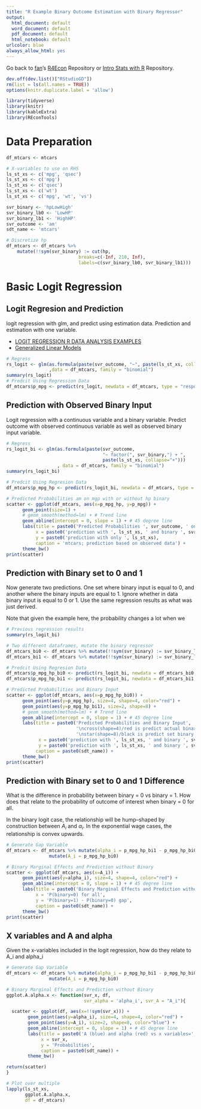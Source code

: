 ```yaml
---
title: "R Example Binary Outcome Estimation with Binary Regressor"
output:
  html_document: default
  word_document: default
  pdf_document: default
  html_notebook: default
urlcolor: blue
always_allow_html: yes
---
```


Go back to [fan](http://fanwangecon.github.io/CodeDynaAsset/)'s [R4Econ](https://fanwangecon.github.io/R4Econ/) Repository or [Intro Stats with R](https://fanwangecon.github.io/Stat4Econ/) Repository.

```r
dev.off(dev.list()["RStudioGD"])
rm(list = ls(all.names = TRUE))
options(knitr.duplicate.label = 'allow')
```

```r
library(tidyverse)
library(knitr)
library(kableExtra)
library(REconTools)
```

# Data Preparation

```r
df_mtcars <- mtcars

# X-variables to use on RHS
ls_st_xs <- c('mpg', 'qsec')
ls_st_xs <- c('mpg')
ls_st_xs <- c('qsec')
ls_st_xs <- c('wt')
ls_st_xs <- c('mpg', 'wt', 'vs')

svr_binary <- 'hpLowHigh'
svr_binary_lb0 <- 'LowHP'
svr_binary_lb1 <- 'HighHP'
svr_outcome <- 'am'
sdt_name <- 'mtcars'

# Discretize hp
df_mtcars <- df_mtcars %>%
    mutate(!!sym(svr_binary) := cut(hp,
                           breaks=c(-Inf, 210, Inf),
                           labels=c(svr_binary_lb0, svr_binary_lb1)))
```

# Basic Logit Regression

## Logit Regresion and Prediction

logit regression with glm, and predict using estimation data. Prediction and estimation with one variable.

- [LOGIT REGRESSION R DATA ANALYSIS EXAMPLES](https://stats.idre.ucla.edu/r/dae/logit-regression/)
- [Generalized Linear Models](https://www.statmethods.net/advstats/glm.html)

```r
# Regress
rs_logit <- glm(as.formula(paste(svr_outcome, "~", paste(ls_st_xs, collapse="+")))
                ,data = df_mtcars, family = "binomial")
summary(rs_logit)
# Predcit Using Regression Data
df_mtcars$p_mpg <- predict(rs_logit, newdata = df_mtcars, type = "response")
```

## Prediction with Observed Binary Input

Logit regression with a continuous variable and a binary variable. Predict outcome with observed continuous variable as well as observed binary input variable.

```r
# Regress
rs_logit_bi <- glm(as.formula(paste(svr_outcome,
                                    "~ factor(", svr_binary,") + ",
                                    paste(ls_st_xs, collapse="+")))
                   , data = df_mtcars, family = "binomial")
summary(rs_logit_bi)

# Predcit Using Regresion Data
df_mtcars$p_mpg_hp <- predict(rs_logit_bi, newdata = df_mtcars, type = "response")

# Predicted Probabilities am on mgp with or without hp binary
scatter <- ggplot(df_mtcars, aes(x=p_mpg_hp, y=p_mpg)) +
      geom_point(size=1) +
      # geom_smooth(method=lm) + # Trend line
      geom_abline(intercept = 0, slope = 1) + # 45 degree line
      labs(title = paste0('Predicted Probabilities ', svr_outcome, ' on ', ls_st_xs, ' with or without hp binary'),
           x = paste0('prediction with ', ls_st_xs, ' and binary ', svr_binary, ' indicator, 1 is high'),
           y = paste0('prediction with only ', ls_st_xs),
           caption = 'mtcars; prediction based on observed data') +
      theme_bw()
print(scatter)
```

## Prediction with Binary set to 0 and 1

Now generate two predictions. One set where binary input is equal to 0, and another where the binary inputs are equal to 1. Ignore whether in data binary input is equal to 0 or 1. Use the same regression results as what was just derived.

Note that given the example here, the probability changes a lot when we

```r
# Previous regression results
summary(rs_logit_bi)

# Two different dataframes, mutate the binary regressor
df_mtcars_bi0 <- df_mtcars %>% mutate(!!sym(svr_binary) := svr_binary_lb0)
df_mtcars_bi1 <- df_mtcars %>% mutate(!!sym(svr_binary) := svr_binary_lb1)

# Predcit Using Regresion Data
df_mtcars$p_mpg_hp_bi0 <- predict(rs_logit_bi, newdata = df_mtcars_bi0, type = "response")
df_mtcars$p_mpg_hp_bi1 <- predict(rs_logit_bi, newdata = df_mtcars_bi1, type = "response")

# Predicted Probabilities and Binary Input
scatter <- ggplot(df_mtcars, aes(x=p_mpg_hp_bi0)) +
      geom_point(aes(y=p_mpg_hp), size=4, shape=4, color="red") +
      geom_point(aes(y=p_mpg_hp_bi1), size=2, shape=8) +
      # geom_smooth(method=lm) + # Trend line
      geom_abline(intercept = 0, slope = 1) + # 45 degree line
      labs(title = paste0('Predicted Probabilities and Binary Input',
                          '\ncross(shape=4)/red is predict actual binary data',
                          '\nstar(shape=8)/black is predict set binary = 1 for all'),
            x = paste0('prediction with ', ls_st_xs, ' and binary ', svr_binary, ' = 0 for all'),
            y = paste0('prediction with ', ls_st_xs, ' and binary ', svr_binary, ' = 1'),
           caption = paste0(sdt_name)) +
      theme_bw()
print(scatter)
```


## Prediction with Binary set to 0 and 1 Difference

What is the difference in probability between binary = 0 vs binary = 1. How does that relate to the probability of outcome of interest when binary = 0 for all.

In the binary logit case, the relationship will be hump--shaped by construction between $A_i$ and $\alpha_i$. In the exponential wage cases, the relationship is convex upwards.

```r
# Generate Gap Variable
df_mtcars <- df_mtcars %>% mutate(alpha_i = p_mpg_hp_bi1 - p_mpg_hp_bi0) %>%
                mutate(A_i = p_mpg_hp_bi0)

# Binary Marginal Effects and Prediction without Binary
scatter <- ggplot(df_mtcars, aes(x=A_i)) +
      geom_point(aes(y=alpha_i), size=4, shape=4, color="red") +
      geom_abline(intercept = 0, slope = 1) + # 45 degree line
      labs(title = paste0('Binary Marginal Effects and Prediction without Binary'),
           x = 'P(binary=0) for all',
           y = 'P(binary=1) - P(binary=0) gap',
           caption = paste0(sdt_name)) +
      theme_bw()
print(scatter)
```


## X variables and A and alpha

Given the x-variables included in the logit regression, how do they relate to A_i and alpha_i

```r
# Generate Gap Variable
df_mtcars <- df_mtcars %>% mutate(alpha_i = p_mpg_hp_bi1 - p_mpg_hp_bi0) %>%
                mutate(A_i = p_mpg_hp_bi0)

# Binary Marginal Effects and Prediction without Binary
ggplot.A.alpha.x <- function(svr_x, df,
                             svr_alpha = 'alpha_i', svr_A = "A_i"){

  scatter <- ggplot(df, aes(x=!!sym(svr_x))) +
        geom_point(aes(y=alpha_i), size=4, shape=4, color="red") +
        geom_point(aes(y=A_i), size=2, shape=8, color="blue") +
        geom_abline(intercept = 0, slope = 1) + # 45 degree line
        labs(title = paste0('A (blue) and alpha (red) vs x variables=', svr_x),
             x = svr_x,
             y = 'Probabilities',
             caption = paste0(sdt_name)) +
        theme_bw()

return(scatter)
}

# Plot over multiple
lapply(ls_st_xs,
       ggplot.A.alpha.x,
       df = df_mtcars)

```
